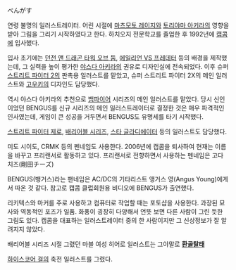 べんがす

연령 불명의 일러스트레이터. 어린 시절에 [[마츠모토 레이지]]와 [[토리야마 아키라]]의 영향을 받아 그림을 그리기 시작하였다고 한다. 하치오지 전문학교를 졸업한 후 1992년에 [[캡콤]]에 입사했다.

입사 초기에는 [[던전 앤 드래곤 타워 오브 둠]], [[에일리언 VS 프레데터]] 등의 배경을 제작했는데, 그 실력을 높이 평가한 [[야스다 아키라]]의 권유로 디자인실에 전속되었다. 이후 슈퍼 [[스트리트 파이터 2]]의 판촉용 일러스트를 맡았고, 슈퍼 스트리트 파이터 2X의 메인 일러스트와 [[고우키]]의 디자인도 담당했다. 

역시 야스다 아키라의 추천으로 [[뱀파이어]] 시리즈의 메인 일러스트를 맡았다. 당시 신인이었던 BENGUS를 신규 시리즈의 메인 일러스트레이터로 결정한 것은 매우 파격적인 인사였는데, 게임이 큰 성공을 거두면서 BENGUS도 유명세를 타기 시작했다.

[[스트리트 파이터 제로]], [[배리어블 시리즈]], [[스타 글라디에이터]] 등의 일러스트도 담당했다.

미도 시이도, CRMK 등의 펜네임도 사용한다. 2006년에 캡콤을 퇴사하여 현재는 이름을 바꾸고 프리랜서로 활동하고 있다. 프리랜서로 전향하면서 사용하는 펜네임은 고다 치즈(剛田チーズ)

BENGUS(뱅거스)라는 팬네임은 AC/DC의 기타리스트 앵거스 영(Angus Young)에게서 따온 것 같다. 참고로 캡콤 클럽회원용 비디오에 BENGUS가 출연했다.

리키텍스와 마커를 주로 사용하고 컴퓨터로 작업할 때는 포토샵을 사용한다. 과장된 묘사와 역동적인 포즈가 일품. 화풍이 굉장히 다양해서 언뜻 보면 다른 사람이 그린 듯한 그림도 있다. 캡콤을 대표하는 일러스트레이터 중의 한 사람이지만 그 신상정보가 잘 알려지지 않았다.

배리어블 시리즈 시절 그렸던 마블 여성 히어로 일러스트는 그야말로 '''[[환골탈태]]'''

[[하이스코어 걸]]의 축전 일러스트를 그렸다.
